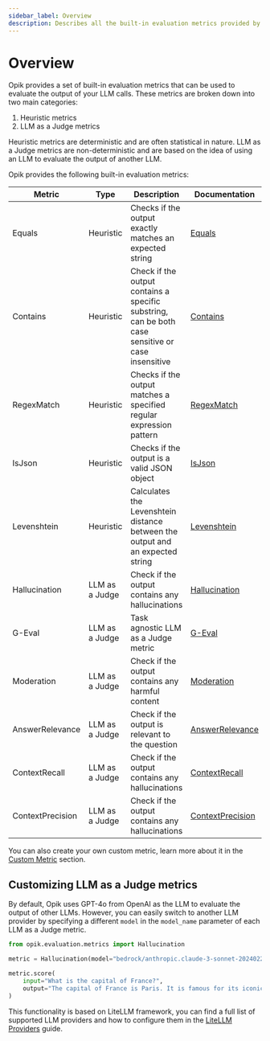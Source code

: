 ```yaml
---
sidebar_label: Overview
description: Describes all the built-in evaluation metrics provided by Opik
---
```


# Overview

Opik provides a set of built-in evaluation metrics that can be used to evaluate the output of your LLM calls. These metrics are broken down into two main categories:

1. Heuristic metrics
2. LLM as a Judge metrics

Heuristic metrics are deterministic and are often statistical in nature. LLM as a Judge metrics are non-deterministic and are based on the idea of using an LLM to evaluate the output of another LLM.

Opik provides the following built-in evaluation metrics:

| Metric           | Type           | Description                                                                                       | Documentation                                                         |
| ---------------- | -------------- | ------------------------------------------------------------------------------------------------- | --------------------------------------------------------------------- |
| Equals           | Heuristic      | Checks if the output exactly matches an expected string                                           | [Equals](/evaluation/metrics/heuristic_metrics#equals)                |
| Contains         | Heuristic      | Check if the output contains a specific substring, can be both case sensitive or case insensitive | [Contains](/evaluation/metrics/heuristic_metrics#contains)            |
| RegexMatch       | Heuristic      | Checks if the output matches a specified regular expression pattern                               | [RegexMatch](/evaluation/metrics/heuristic_metrics#regexmatch)        |
| IsJson           | Heuristic      | Checks if the output is a valid JSON object                                                       | [IsJson](/evaluation/metrics/heuristic_metrics#isjson)                |
| Levenshtein      | Heuristic      | Calculates the Levenshtein distance between the output and an expected string                     | [Levenshtein](/evaluation/metrics/heuristic_metrics#levenshteinratio) |
| Hallucination    | LLM as a Judge | Check if the output contains any hallucinations                                                   | [Hallucination](/evaluation/metrics/hallucination)                    |
| G-Eval           | LLM as a Judge | Task agnostic LLM as a Judge metric                                                               | [G-Eval](/evaluation/metrics/g_eval)                                  |
| Moderation       | LLM as a Judge | Check if the output contains any harmful content                                                  | [Moderation](/evaluation/metrics/moderation)                          |
| AnswerRelevance  | LLM as a Judge | Check if the output is relevant to the question                                                   | [AnswerRelevance](/evaluation/metrics/answer_relevance)               |
| ContextRecall    | LLM as a Judge | Check if the output contains any hallucinations                                                   | [ContextRecall](/evaluation/metrics/context_recall)                   |
| ContextPrecision | LLM as a Judge | Check if the output contains any hallucinations                                                   | [ContextPrecision](/evaluation/metrics/context_precision)             |

You can also create your own custom metric, learn more about it in the [Custom Metric](/evaluation/metrics/custom_metric) section.

## Customizing LLM as a Judge metrics

By default, Opik uses GPT-4o from OpenAI as the LLM to evaluate the output of other LLMs. However, you can easily switch to another LLM provider by specifying a different `model` in the `model_name` parameter of each LLM as a Judge metric.

```python {pytest_codeblocks_skip=true}
from opik.evaluation.metrics import Hallucination

metric = Hallucination(model="bedrock/anthropic.claude-3-sonnet-20240229-v1:0")

metric.score(
    input="What is the capital of France?",
    output="The capital of France is Paris. It is famous for its iconic Eiffel Tower and rich cultural heritage.",
)
```

This functionality is based on LiteLLM framework, you can find a full list of supported LLM providers and how to configure them in the [LiteLLM Providers](https://docs.litellm.ai/docs/providers) guide.
